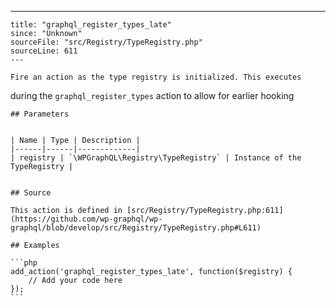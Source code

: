 ---
    title: "graphql_register_types_late"
    since: "Unknown"
    sourceFile: "src/Registry/TypeRegistry.php"
    sourceLine: 611
    ---
    
    Fire an action as the type registry is initialized. This executes
during the `graphql_register_types` action to allow for earlier hooking
    
    ## Parameters
    
    
    | Name | Type | Description |
    |------|------|-------------|
    | registry | `\WPGraphQL\Registry\TypeRegistry` | Instance of the TypeRegistry |
    
    
    ## Source

    This action is defined in [src/Registry/TypeRegistry.php:611](https://github.com/wp-graphql/wp-graphql/blob/develop/src/Registry/TypeRegistry.php#L611)

    ## Examples

    ```php
    add_action('graphql_register_types_late', function($registry) {
        // Add your code here
    });
    ```
    
